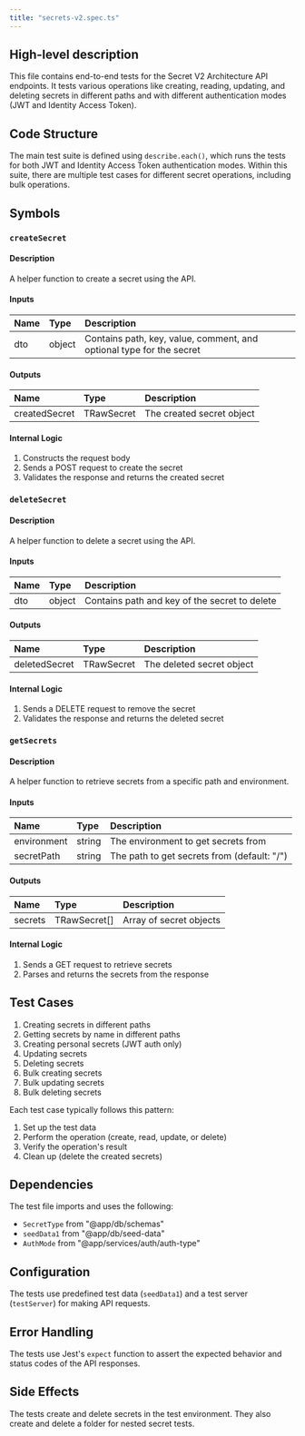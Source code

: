 ```yaml
---
title: "secrets-v2.spec.ts"
---
```


## High-level description
This file contains end-to-end tests for the Secret V2 Architecture API endpoints. It tests various operations like creating, reading, updating, and deleting secrets in different paths and with different authentication modes (JWT and Identity Access Token).

## Code Structure
The main test suite is defined using `describe.each()`, which runs the tests for both JWT and Identity Access Token authentication modes. Within this suite, there are multiple test cases for different secret operations, including bulk operations.

## Symbols

### `createSecret`
#### Description
A helper function to create a secret using the API.

#### Inputs
| Name | Type | Description |
|:-----|:-----|:------------|
| dto | object | Contains path, key, value, comment, and optional type for the secret |

#### Outputs
| Name | Type | Description |
|:-----|:-----|:------------|
| createdSecret | TRawSecret | The created secret object |

#### Internal Logic
1. Constructs the request body
2. Sends a POST request to create the secret
3. Validates the response and returns the created secret

### `deleteSecret`
#### Description
A helper function to delete a secret using the API.

#### Inputs
| Name | Type | Description |
|:-----|:-----|:------------|
| dto | object | Contains path and key of the secret to delete |

#### Outputs
| Name | Type | Description |
|:-----|:-----|:------------|
| deletedSecret | TRawSecret | The deleted secret object |

#### Internal Logic
1. Sends a DELETE request to remove the secret
2. Validates the response and returns the deleted secret

### `getSecrets`
#### Description
A helper function to retrieve secrets from a specific path and environment.

#### Inputs
| Name | Type | Description |
|:-----|:-----|:------------|
| environment | string | The environment to get secrets from |
| secretPath | string | The path to get secrets from (default: "/") |

#### Outputs
| Name | Type | Description |
|:-----|:-----|:------------|
| secrets | TRawSecret[] | Array of secret objects |

#### Internal Logic
1. Sends a GET request to retrieve secrets
2. Parses and returns the secrets from the response

## Test Cases
1. Creating secrets in different paths
2. Getting secrets by name in different paths
3. Creating personal secrets (JWT auth only)
4. Updating secrets
5. Deleting secrets
6. Bulk creating secrets
7. Bulk updating secrets
8. Bulk deleting secrets

Each test case typically follows this pattern:
1. Set up the test data
2. Perform the operation (create, read, update, or delete)
3. Verify the operation's result
4. Clean up (delete the created secrets)

## Dependencies
The test file imports and uses the following:
- `SecretType` from "@app/db/schemas"
- `seedData1` from "@app/db/seed-data"
- `AuthMode` from "@app/services/auth/auth-type"

## Configuration
The tests use predefined test data (`seedData1`) and a test server (`testServer`) for making API requests.

## Error Handling
The tests use Jest's `expect` function to assert the expected behavior and status codes of the API responses.

## Side Effects
The tests create and delete secrets in the test environment. They also create and delete a folder for nested secret tests.